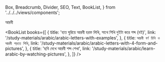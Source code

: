   Box,
  Breadcrumb,
  Divider,
  SEO,
  Text,
  BookList,
} from '../../../views/components';

<SEO pageTitle="আরবী" />
<Box maxWidth={960} margin="0 auto" padding={{ xs: 3, sm: 4 }}>

<Text variant="h2" textAlign="center">
  আরবী
</Text>
<Divider />
<Breadcrumb
  links={[
    { url: '/', name: 'নীড়পাতা' },
    { url: '/study-materials/', name: 'শিক্ষাপোকরণ' },
    { url: '/study-materials/arabic', name: 'আরবী', isCurrentPage: true },
  ]}
/>
<Divider />

<BookList
  books={[
    {
      title: 'হাত ঘুরিয়ে আরবী হরফ লিখি, সাথে শিখি দুইটা করে শব্দ (বই)',
      link: '/study-materials/arabic/arabic-letters-with-examples',
    },
    {
      title: `আরবী বর্ণ চিনি ও আরবী পড়তে শিখি`,
      link: '/study-materials/arabic/arabic-letters-with-4-form-and-pictures',
    },
    {
      title: 'ছবি দেখে আরবী শব্দ শেখা',
      link: '/study-materials/arabic/learn-arabic-by-watching-pictures',
    },
  ]}
/>

</Box>
